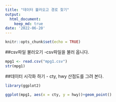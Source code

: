 ```yaml
---
title: "데이터 불러오고 경로 찾기"
output:
  html_document:
    keep_md: true
date: '2022-06-20'
---
```


```r
knitr::opts_chunk$set(echo = TRUE)
```

##csv파일 불러오기 
-csv파일을 불러 옵니다.

```r
mpg1 <- read.csv("mpg1.csv")
str(mpg1)
```
##데이터 시각화 하기
 - cty, hwy 산점도를 그려 본다.
```r

library(ggplot2)

ggplot(mpg1, aes(x = cty, y = hwy))+geom_point()
```
 
 
 
 
 
 